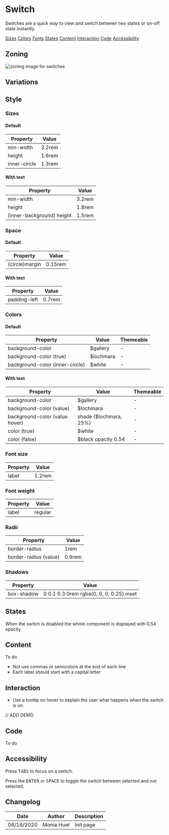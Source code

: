 

<Meta title="Components|Form/Field/Input/Switch"/>

# Switch

Switches are a quick way to view and switch between two states or on-off state instantly. 


<Row>
	<Col centered="all">
		<a href="#sizes">Sizes</a>
	</Col>
	<Col centered="all">
		<a href="#colors">Colors</a>
	</Col>
	<Col centered="all">
		<a href="#fonts">Fonts</a>
	</Col>
	<Col centered="all">
		<a href="#states">States</a>
	</Col>
	<Col centered="all">
		<a href="#content">Content</a>
	</Col>
		<Col centered="all">
		<a href="#interaction">Interaction</a>
	</Col>
	<Col centered="all">
		<a href="#code">Code</a>
	</Col>
	<Col centered="all">
		<a href="#accessibility">Accessibility</a>
	</Col>
</Row>


## Zoning

<img src={InputZoning} alt="zoning image for switches" className="full" class="full" />

## Variations

## Style

### Sizes <a id="sizes" />

#### Default

| Property                       | Value             | 
| ------------------------------ | ----------------- | 
| min-width           	         | 3.2rem            | 
| height    			    	 | 1.6rem            | 
| inner-circle    			   	 | 1.3rem            | 

#### With text

| Property                       | Value             | 
| ------------------------------ | ----------------- | 
| min-width           	         | 3.2rem            | 
| height    			    	 | 1.8rem            | 
| (inner-background) height		 | 1.5rem			 |


### Space <a id="space" />

#### Default

| Property                       | Value             | 
| ------------------------------ | ----------------- | 
| (circle)margin	             | 0.15rem           |

#### With text

| Property                       | Value             | 
| ------------------------------ | ----------------- | 
| padding-left  	             | 0.7rem            |


### Colors <a id="colors" />

#### Default

| Property                         | Value                               | Themeable				 |
| -------------------------------- | ----------------------------------- | ------------------------- |
| background-color                 | $gallery                            | -						 |
| background-color (true)    	   | $lochmara                           | -						 |
| background-color (inner-circle)  | $white                              | -						 |


#### With text

| Property                       | Value                               | Themeable				 |
| ------------------------------ | ----------------------------------- | ----------------------- |
| background-color			     | $gallery                            | -	 					 |
| background-color (value)    	 | $lochmara                           | -						 |
| background-color (value hover) | shade ($lochmara, 25%)              | -						 |
| color	(true)					 | $white							   | -	   					 |
| color	(false)					 | $black opacity 0.54 				   | -	   					 |



### Font size <a id="fonts" />

| Property                       | Value             | 
| ------------------------------ | ----------------- |
| label							 | 1.2rem 			 |

### Font weight <a id="fonts" />

| Property                       | Value             | 
| ------------------------------ | ----------------- |
| label							 | regular			 |

### Radii <a id="radii" />
 
| Property                       | Value             | 
| ------------------------------ | ----------------- | 
| border-radius			         | 1rem	             |
| border-radius	(value)		     | 0.9rem	         |

### Shadows <a id="shadows" />

| Property                       | Value             | 
| ------------------------------ | ----------------- | 
| box-shadow			         | 0 0.1 0.3 0rem rgba(0, 0, 0, 0.25) inset   |


## States <a id="states" />

When the switch is disabled the whole component is displayed with 0.54 opacity


## Content <a id="content" />

To do

- Not use commas or semicolons at the end of each line
- Each label should start with a capital letter

## Interaction <a id="interaction" />

- Use a tooltip on hover to explain the user what happens when the switch is on.

// ADD DEMO

## Code <a id="code" />

To do

## Accessibility <a id="accessibility" />

Press <kbd>TABS</kbd> to focus on a switch.

Press the <kbd>ENTER</kbd> or <kbd>SPACE</kbd> to toggle the switch between selected and not selected. 
 



## Changelog

| Date       | Author | Description |
| ---------- | ------ | ----------- |
| 06/16/2020 | Monia Huet  | Init page   |


